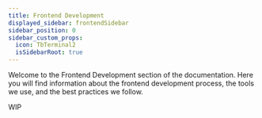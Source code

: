 ```yaml
---
title: Frontend Development
displayed_sidebar: frontendSidebar
sidebar_position: 0
sidebar_custom_props:
  icon: TbTerminal2
  isSidebarRoot: true
---
```


Welcome to the Frontend Development section of the documentation. Here you will find information about the frontend development process, the tools we use, and the best practices we follow.

WIP